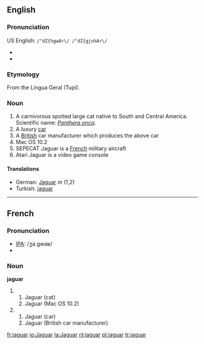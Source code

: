 ==English==
{{wikipedia}}
===Pronunciation===
US English: <tt>/"dZ{%gwAr\/ /"dZ{gju%Ar\/</tt>
*{{audio|en-us-jaguar.ogg|Audio (US)}}
*{{audio|en-uk-jaguar.ogg|Audio (UK)}}
===Etymology===
From the Lingua Geral (Tupí).

===Noun===
{{en-noun|jaguar|jaguars}}
# A carnivorous spotted large cat native to South and Central America. Scientific name: ''[[Panthera onca]]''.
# A luxury [[car]]
# A [[British]] car manufacturer which produces the above car
# Mac OS 10.2
# SEPECAT Jaguar is a [[French]] military aircraft
# Atari Jaguar is a video game console

====Translations====
*German: [[Jaguar]] ''m'' (1,2)
*Turkish: [[jaguar]]

----
==French==
===Pronunciation===
* [[IPA]]: /ʒa.gwaʁ/
*{{audio|Fr-jaguar-fr-Paris.ogg|Audio (FR)}}

===Noun===
'''jaguar'''
# {{m}}
## Jaguar (cat)
## Jaguar (Mac OS 10.2)
# {{f}}
## Jaguar (car)
## Jaguar (British car manufacturer)
[[fr:jaguar]]
[[io:Jaguar]]
[[la:Jaguar]]
[[nl:jaguar]]
[[pl:jaguar]]
[[tr:jaguar]]